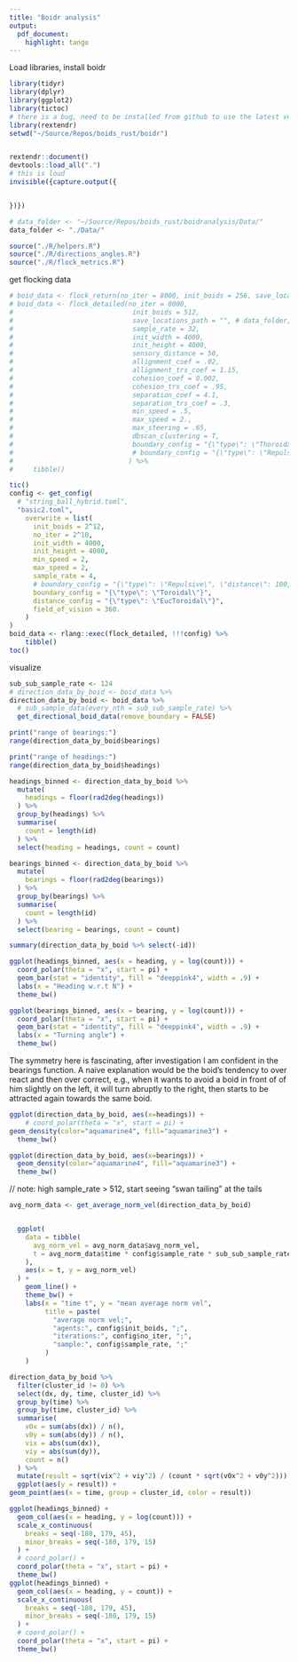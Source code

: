 ```yaml
---
title: "Boidr analysis"
output:
  pdf_document:
    highlight: tango
---
```


Load libraries, install boidr
```r
library(tidyr)
library(dplyr)
library(ggplot2)
library(tictoc)
# there is a bug, need to be installed from github to use the latest version: remotes::install_github("extendr/rextendr")
library(rextendr)
setwd("~/Source/Repos/boids_rust/boidr")


rextendr::document()
devtools::load_all(".")
# this is loud
invisible({capture.output({


})})

# data_folder <- "~/Source/Repos/boids_rust/boidranalysis/Data/"
data_folder <- "./Data/"
```
```r
source("./R/helpers.R")
source("./R/directions_angles.R")
source("./R/flock_metrics.R")
```

get flocking data
```r
# boid_data <- flock_return(no_iter = 8000, init_boids = 256, save_locations_path = data_folder, sample_rate = 8, init_width = 4000, init_height = 4000)
# boid_data <- flock_detailed(no_iter = 8000,
#                              init_boids = 512,
#                              save_locations_path = "", # data_folder,
#                              sample_rate = 32,
#                              init_width = 4000, 
#                              init_height = 4000, 
#                              sensory_distance = 50,
#                              allignment_coef = .02,
#                              allignment_trs_coef = 1.15,
#                              cohesion_coef = 0.002, 
#                              cohesion_trs_coef = .95,
#                              separation_coef = 4.1,
#                              separation_trs_coef = .3,
#                              min_speed = .5,
#                              max_speed = 2.,
#                              max_steering = .65,
#                              dbscan_clustering = T,
#                              boundary_config = "{\"type\": \"Thoroidal\"}"
#                              # boundary_config = "{\"type\": \"Repulsive\", \"distance\": 100, \"force\": 0.05}"
#                             ) %>%
#     tibble()

tic()
config <- get_config(
  # "string_ball_hybrid.toml", 
  "basic2.toml", 
    overwrite = list(
      init_boids = 2^12,
      no_iter = 2^10,
      init_width = 4000, 
      init_height = 4000,
      min_speed = 2,
      max_speed = 2,
      sample_rate = 4,
      # boundary_config = "{\"type\": \"Repulsive\", \"distance\": 100, \"force\": 0.05}"
      boundary_config = "{\"type\": \"Toroidal\"}",
      distance_config = "{\"type\": \"EucToroidal\"}",
      field_of_vision = 360.
    )
)
boid_data <- rlang::exec(flock_detailed, !!!config) %>%
    tibble()
toc()
```
visualize
```r
sub_sub_sample_rate <- 124
# direction_data_by_boid <- boid_data %>%
direction_data_by_boid <- boid_data %>%
  # sub_sample_data(every_nth = sub_sub_sample_rate) %>%
  get_directional_boid_data(remove_boundary = FALSE)

print("range of bearings:")
range(direction_data_by_boid$bearings)

print("range of headings:")
range(direction_data_by_boid$headings)

headings_binned <- direction_data_by_boid %>%
  mutate(
    headings = floor(rad2deg(headings))
  ) %>%
  group_by(headings) %>%
  summarise(
    count = length(id)
  ) %>%
  select(heading = headings, count = count)

bearings_binned <- direction_data_by_boid %>%
  mutate(
    bearings = floor(rad2deg(bearings))
  ) %>%
  group_by(bearings) %>%
  summarise(
    count = length(id)
  ) %>%
  select(bearing = bearings, count = count)

summary(direction_data_by_boid %>% select(-id))
```

```r
ggplot(headings_binned, aes(x = heading, y = log(count))) +
  coord_polar(theta = "x", start = pi) +
  geom_bar(stat = "identity", fill = "deeppink4", width = .9) +
  labs(x = "Heading w.r.t N") +
  theme_bw()
```

```r
ggplot(bearings_binned, aes(x = bearing, y = log(count))) +
  coord_polar(theta = "x", start = pi) +
  geom_bar(stat = "identity", fill = "deeppink4", width = .9) +
  labs(x = "Turning angle") +
  theme_bw()
```
The symmetry here is fascinating, after investigation I am confident in the bearings function. A naive explanation would be the boid's tendency to over react and then over correct, e.g., when it wants to avoid a boid in front of of him slightly on the left, it will turn abruptly to the right, then starts to be attracted again towards the same boid.
```r
ggplot(direction_data_by_boid, aes(x=headings)) +
    # coord_polar(theta = "x", start = pi) +
geom_density(color="aquamarine4", fill="aquamarine3") +
  theme_bw()
```
```r
ggplot(direction_data_by_boid, aes(x=bearings)) +
  geom_density(color="aquamarine4", fill="aquamarine3") +
  theme_bw()
```
// note: high sample_rate > 512, start seeing "swan tailing" at the tails

```r
avg_norm_data <- get_average_norm_vel(direction_data_by_boid)


  ggplot(
    data = tibble(
      avg_norm_vel = avg_norm_data$avg_norm_vel,
      t = avg_norm_data$time * config$sample_rate * sub_sub_sample_rate
    ),
    aes(x = t, y = avg_norm_vel)
  ) +
    geom_line() +
    theme_bw() +
    labs(x = "time t", y = "mean average norm vel",
         title = paste(
           "average norm vel;",
           "agents:", config$init_boids, ";",
           "iterations:", config$no_iter, ";",
           "sample:", config$sample_rate, ";"
         )
    )
```
```r
direction_data_by_boid %>%
  filter(cluster_id != 0) %>%
  select(dx, dy, time, cluster_id) %>%
  group_by(time) %>%
  group_by(time, cluster_id) %>%
  summarise(
    v0x = sum(abs(dx)) / n(),
    v0y = sum(abs(dy)) / n(),
    vix = abs(sum(dx)),
    viy = abs(sum(dy)),
    count = n()
  ) %>%
  mutate(result = sqrt(vix^2 + viy^2) / (count * sqrt(v0x^2 + v0y^2))) %>%
  ggplot(aes(y = result)) +
geom_point(aes(x = time, group = cluster_id, color = result))
```

```r

ggplot(headings_binned) +
  geom_col(aes(x = heading, y = log(count))) +
  scale_x_continuous(
    breaks = seq(-180, 179, 45),
    minor_breaks = seq(-180, 179, 15)
  ) +
  # coord_polar() +
  coord_polar(theta = "x", start = pi) +
  theme_bw()
ggplot(headings_binned) +
  geom_col(aes(x = heading, y = count)) +
  scale_x_continuous(
    breaks = seq(-180, 179, 45),
    minor_breaks = seq(-180, 179, 15)
  ) +
  # coord_polar() +
  coord_polar(theta = "x", start = pi) +
  theme_bw()
```

